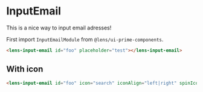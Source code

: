 
<Meta 
    title={meta.title}
    component={meta.component}
    decorators={meta.decorators}
    argTypes={meta.argTypes} />

# InputEmail

This is a nice way to input email adresses!

<Story story={Default} />

First import `InputEmailModule` from `@lens/ui-prime-components`.

```html
<lens-input-email id="foo" placeholder="test"></lens-input-email>
```

## With icon

<Story story={WithIcon} />

```html
<lens-input-email id="foo" icon="search" iconAlign="left|right" spinIcon="false|true"></lens-input-email>
```